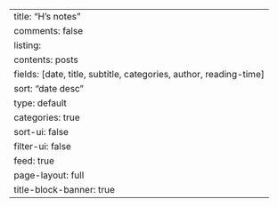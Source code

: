 ---
title: "H's notes"
comments: false
listing:
  contents: posts
  fields: [date, title, subtitle, categories, author, reading-time]
  sort: "date desc"
  type: default
  categories: true
  sort-ui: false
  filter-ui: false
  feed: true
page-layout: full
title-block-banner: true
---